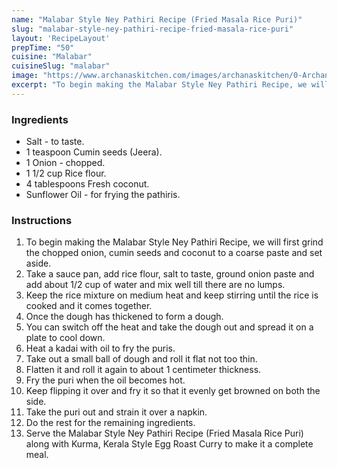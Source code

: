 ---
name: "Malabar Style Ney Pathiri Recipe (Fried Masala Rice Puri)"
slug: "malabar-style-ney-pathiri-recipe-fried-masala-rice-puri"
layout: 'RecipeLayout'
prepTime: "50"
cuisine: "Malabar"
cuisineSlug: "malabar"
image: "https://www.archanaskitchen.com/images/archanaskitchen/0-Archanas-Kitchen-Recipes/2018/jan-5/Neypathiri_Recipe_Rice_Flour_Puri-0841.jpg"
excerpt: "To begin making the Malabar Style Ney Pathiri Recipe, we will first grind the chopped onion, cumin seeds and coconut to a coarse paste and set aside"
---

### Ingredients

- Salt - to taste.
- 1 teaspoon Cumin seeds (Jeera).
- 1 Onion - chopped.
- 1 1/2 cup Rice flour.
- 4 tablespoons Fresh coconut.
- Sunflower Oil - for frying the pathiris.

### Instructions

1. To begin making the Malabar Style Ney Pathiri Recipe, we will first grind the chopped onion, cumin seeds and coconut to a coarse paste and set aside.
1. Take a sauce pan, add rice flour, salt to taste, ground onion paste and add about 1/2 cup of water and mix well till there are no lumps.
1. Keep the rice mixture on medium heat and keep stirring until the rice is cooked and it comes together.
1. Once the dough has thickened to form a dough.
1. You can switch off the heat and take the dough out and spread it on a plate to cool down.
1. Heat a kadai with oil to fry the puris.
1. Take out a small ball of dough and roll it flat not too thin.
1. Flatten it and roll it again to about 1 centimeter thickness.
1. Fry the puri when the oil becomes hot.
1. Keep flipping it over and fry it so that it evenly get browned on both the side.
1. Take the puri out and strain it over a napkin.
1. Do the rest for the remaining ingredients.
1. Serve the Malabar Style Ney Pathiri Recipe (Fried Masala Rice Puri) along with Kurma, Kerala Style Egg Roast Curry to make it a complete meal.
